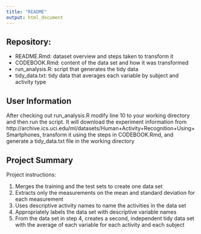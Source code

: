 ```yaml
---
title: "README"
output: html_document
---
```


## Repository:

* README.Rmd: dataset overview and steps taken to transform it
* CODEBOOK.Rmd: content of the data set and how it was transformed
* run_analysis.R: script that generates the tidy data
* tidy_data.txt: tidy data that averages each variable by subject and activity type

## User Information
After checking out run_analysis.R modify line 10 to your working directory and then run the script. It will download the experiment information from http://archive.ics.uci.edu/ml/datasets/Human+Activity+Recognition+Using+Smartphones, transform it using the steps in CODEBOOK.Rmd, and generate a tidy_data.txt file in the working directory

## Project Summary
Project instructions: 

1. Merges the training and the test sets to create one data set
2. Extracts only the measurements on the mean and standard deviation for each measurement
3. Uses descriptive activity names to name the activities in the data set
4. Appropriately labels the data set with descriptive variable names
5. From the data set in step 4, creates a second, independent tidy data set with the average of each variable for each activity and each subject

